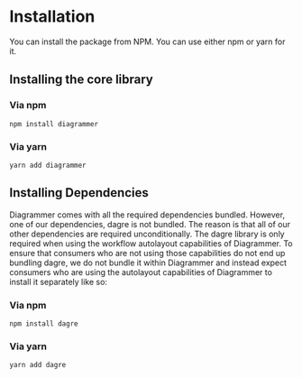 
<Meta title="Docs/Getting Started/Installation" />

# Installation

You can install the package from NPM. You can use either npm or yarn for it.

## Installing the core library

### Via npm

```shell
npm install diagrammer
```

### Via yarn

```shell
yarn add diagrammer
```

## Installing Dependencies

Diagrammer comes with all the required dependencies bundled. However, one of our dependencies, dagre is not bundled. The reason is that all of our other dependencies are required unconditionally. The dagre library is only required when using the workflow autolayout capabilities of Diagrammer. To ensure that consumers who are not using those capabilities do not end up bundling dagre, we do not bundle it within Diagrammer and instead expect consumers who are using the autolayout capabilities of Diagrammer to install it separately like so:

### Via npm

```shell
npm install dagre
```

### Via yarn

```shell
yarn add dagre
```
